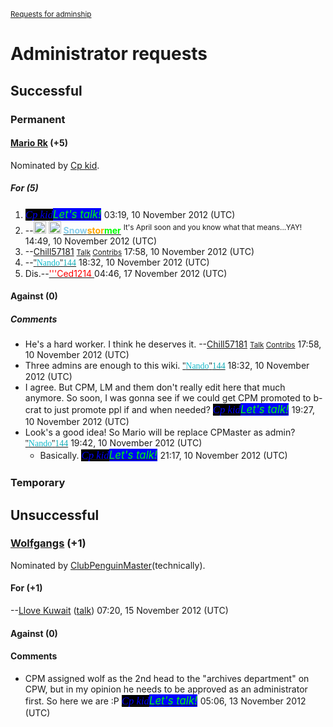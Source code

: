 <small>[[Club Penguin Archives:Request permissions/Administrator|Requests for adminship]]</small>
=Administrator requests=
==Successful==
===Permanent===

====[[User:Mario Rk|Mario Rk]] (+5)====
Nominated by [[User:Cp kid|Cp kid]].
=====For (5)=====
#<big><font face="comic sans ms">[[User:Cp kid|<span style="color:blue;background:black">'' Cp kid ''</span>]]</font>[[User talk:Cp kid|<span style="color:lime;background:blue">'' Let's talk! ''</span>]] </big> 03:19, 10 November 2012 (UTC)
#--[[File:Snowstormer.png|20px|link=User:Snowstormer|Am Snowstormer! :D]] [[File:EstoniaFlag.gif|20px|link=User:Snowstormer|Proud to be Estonian!]] '''[[User:Snowstormer|<span style="color:skyblue">Snow</span>]][[User talk:Snowstormer|<span style="color:orange">stor</span>]][[Special:Contributions/Snowstormer|<span style="color:lime">mer</span>]]''' <sup>It's April soon and you know what that means...YAY!</sup> 14:49, 10 November 2012 (UTC)
#--[[User:Chill57181|Chill57181]] <small>[[User talk:Chill57181|Talk]] [[Special:Contributions/Chill57181|Contribs]]</small> 17:58, 10 November 2012 (UTC)
#--[[User:Nando144|<font face="calibri">''<span style="color:#14BACA; background:##008000">Nando</span></font>]][[User talk:Nando144|<font face="calibri">''<span style="color:#12ABB5; background:##008000">144</span></font>]] 18:32, 10 November 2012 (UTC)
#Dis.--[[User:Ced1214|<span style="color:red;backgound:black">'''Ced1214 </span>]] 04:46, 17 November 2012 (UTC)
====Against (0)====

=====Comments=====
*He's a hard worker. I think he deserves it. --[[User:Chill57181|Chill57181]] <small>[[User talk:Chill57181|Talk]] [[Special:Contributions/Chill57181|Contribs]]</small> 17:58, 10 November 2012 (UTC)
*Three admins are enough to this wiki. [[User:Nando144|<font face="calibri">''<span style="color:#14BACA; background:##008000">Nando</span></font>]][[User talk:Nando144|<font face="calibri">''<span style="color:#12ABB5; background:##008000">144</span></font>]] 18:32, 10 November 2012 (UTC)
*I agree. But CPM, LM and them don't really edit here that much anymore. So soon, I was gonna see if we could get CPM promoted to b-crat to just promote ppl if and when needed? <big><font face="comic sans ms">[[User:Cp kid|<span style="color:blue;background:black">'' Cp kid ''</span>]]</font>[[User talk:Cp kid|<span style="color:lime;background:blue">'' Let's talk! ''</span>]] </big> 19:27, 10 November 2012 (UTC)
*Look's a good idea! So Mario will be replace CPMaster as admin? [[User:Nando144|<font face="calibri">''<span style="color:#14BACA; background:##008000">Nando</span></font>]][[User talk:Nando144|<font face="calibri">''<span style="color:#12ABB5; background:##008000">144</span></font>]] 19:42, 10 November 2012 (UTC)
**Basically. <big><font face="comic sans ms">[[User:Cp kid|<span style="color:blue;background:black">'' Cp kid ''</span>]]</font>[[User talk:Cp kid|<span style="color:lime;background:blue">'' Let's talk! ''</span>]] </big> 21:17, 10 November 2012 (UTC)

===Temporary===

==Unsuccessful==
===[[User:Wolfgangs|Wolfgangs]] (+1)===
Nominated by [[User:ClubPenguinMaster|ClubPenguinMaster]](technically). 
====For (+1)====
--[[User:Llove Kuwait|Llove Kuwait]] ([[User talk:Llove Kuwait|talk]]) 07:20, 15 November 2012 (UTC)
====Against (0)====
====Comments====
*CPM assigned wolf as the 2nd head to the "archives department" on CPW, but in my opinion he needs to be approved as an administrator first. So here we are :P <big><font face="comic sans ms">[[User:Cp kid|<span style="color:blue;background:black">'' Cp kid ''</span>]]</font>[[User talk:Cp kid|<span style="color:lime;background:blue">'' Let's talk! ''</span>]] </big> 05:06, 13 November 2012 (UTC)
